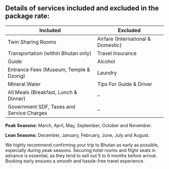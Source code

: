 ## **Details of services included and excluded in the package rate:**

<table>
  <thead>
    <tr>
      <th>
        <strong>Included</strong>
      </th>
      <th>
        <strong>Excluded</strong>
      </th>
    </tr>
  </thead>
  <tbody>
    <tr>
      <td>Twin Sharing Rooms</td>
      <td>Airfare (International & Domestic)</td>
    </tr>
    <tr>
      <td>Transportation (within Bhutan only)</td>
      <td>Travel Insurance</td>
    </tr>
    <tr>
      <td>Guide</td>
      <td>Alcohol</td>
    </tr>
    <tr>
      <td>Entrance Fees (Museum, Temple & Dzong)</td>
      <td>Laundry</td>
    </tr>
    <tr>
      <td>Mineral Water</td>
      <td>Tips For Guide & Driver</td>
    </tr>
    <tr>
      <td>All Meals (Breakfast, Lunch & Dinner)</td>
      <td>–</td>
    </tr>
    <tr>
      <td>Government SDF, Taxes and Service Charges</td>
      <td>–</td>
    </tr>
  </tbody>
</table>

**Peak Seasons:** March, April, May, September, October and November.

**Lean Seasons:** December, January, February, June, July and August.

We highly recommend confirming your trip to Bhutan as early as possible, especially during peak seasons. Securing hotel rooms and flight seats in advance is essential, as they tend to sell out 5 to 6 months before arrival. Booking early ensures a smooth and hassle-free travel experience.
